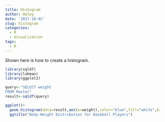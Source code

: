 ```yaml
---
title: Histogram
author: Haley
date: '2017-10-02'
slug: histogram
categories:
  - R
  - Visualization
tags:
  - R
---
```

Shown here is how to create a histogram.

```r
library(sqldf)
library(lahman)
library(ggplot2)

query<-"SELECT weight
FROM Master"
result<-sqldf(query)

ggplot()+
  geom_histogram(data=result,aes(x=weight),color="blue",fill="white",bins=50)+
  ggtitle("Body-Weight Distribution for Baseball Players")
  
```

